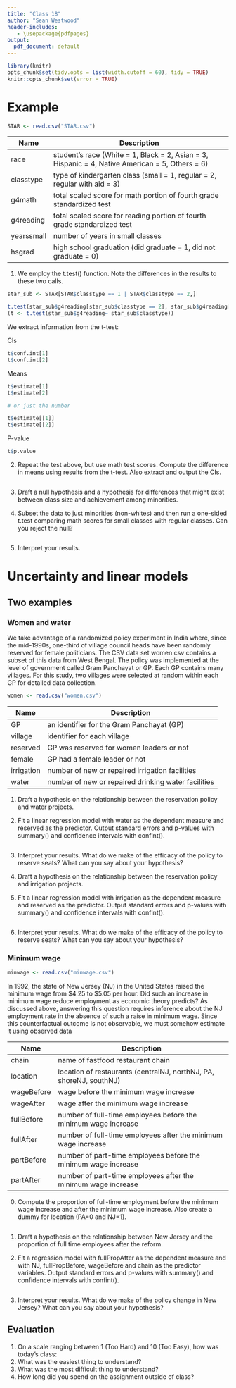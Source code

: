 ```yaml
---
title: "Class 18"
author: "Sean Westwood"
header-includes:
   - \usepackage{pdfpages}
output:
  pdf_document: default
---
```

```r
library(knitr)
opts_chunk$set(tidy.opts = list(width.cutoff = 60), tidy = TRUE)
knitr::opts_chunk$set(error = TRUE)
```

# Example

```r
STAR <- read.csv("STAR.csv")
```

| Name       | Description                                                                                     |
|------------|-------------------------------------------------------------------------------------------------|
| race       | student's race (White = 1, Black = 2, Asian = 3, Hispanic = 4, Native American = 5, Others = 6) |
| classtype  | type of kindergarten class (small = 1, regular = 2, regular with aid = 3)                       |
| g4math     | total scaled score for math portion of fourth grade standardized test                           |
| g4reading  | total scaled score for reading portion of fourth grade standardized test                        |
| yearssmall | number of years in small classes                                                                |
| hsgrad     | high school graduation (did graduate = 1, did not graduate = 0)                                 |

1. We employ the t.test() function.  Note the differences in the results to these two calls. 

```r

star_sub <- STAR[STAR$classtype == 1 | STAR$classtype == 2,]

t.test(star_sub$g4reading[star_sub$classtype == 2], star_sub$g4reading[star_sub$classtype == 1])
(t <- t.test(star_sub$g4reading~ star_sub$classtype))

```

We extract information from the t-test:

CIs
```r
t$conf.int[1]
t$conf.int[2]
```

Means
```r
t$estimate[1]
t$estimate[2]

# or just the number 

t$estimate[[1]]
t$estimate[[2]]
```

P-value
```r
t$p.value
```


2. Repeat the test above, but use math test scores.  Compute the difference in means using results from the t-test.  Also extract and output the CIs.
```r

```

3. Draft a null hypothesis and a hypothesis for differences that might exist between class size and achievement among minorities. 


4. Subset the data to just minorities (non-whites) and then run a one-sided t.test comparing math scores for small classes with regular classes.  Can you reject the null?

```r

```

5. Interpret your results.

# Uncertainty and linear models

## Two examples

### Women and water

We take advantage of a randomized policy experiment in India where, since the mid-1990s, one-third of village council heads have been randomly reserved for female politicians. The CSV data set women.csv contains a subset of this data from West Bengal. The policy was implemented at the level of government called Gram Panchayat or GP. Each GP contains many villages. For this study, two villages were selected at random within each GP for detailed data collection. 

```r
women <- read.csv("women.csv")
```

| Name       | Description                                         |
|------------|-----------------------------------------------------|
| GP         | an identifier for the Gram Panchayat (GP)           |
| village    | identifier for each village                         |
| reserved   | GP was reserved for women leaders or not            |
| female     | GP had a female leader or not                       |
| irrigation | number of new or repaired irrigation facilities     |
| water      | number of new or repaired drinking water facilities |

1. Draft a hypothesis on the relationship between the reservation policy and water projects.

2. Fit a linear regression model with water as the dependent measure and reserved as the predictor. Output standard errors and p-values with summary() and confidence intervals with confint().

```r

```

3. Interpret your results. What do we make of the efficacy of the policy to reserve seats? What can you say about your hypothesis?

4. Draft a hypothesis on the relationship between the reservation policy and irrigation projects.

5. Fit a linear regression model with irrigation as the dependent measure and reserved as the predictor. Output standard errors and p-values with summary() and confidence intervals with confint().

```r

```

6. Interpret your results. What do we make of the efficacy of the policy to reserve seats? What can you say about your hypothesis?

### Minimum wage

```r
minwage <- read.csv("minwage.csv")
```

In 1992, the state of New Jersey (NJ) in the United States raised the minimum wage from \$4.25 to \$5.05 per hour. Did such an increase in minimum wage reduce employment as economic theory predicts? As discussed above, answering this question requires inference about the NJ employment rate in the absence of such a raise in minimum wage. Since this counterfactual outcome is not observable, we must somehow estimate it using observed data

| Name       | Description                                                        |
|------------|--------------------------------------------------------------------|
| chain      | name of fastfood restaurant chain                                  |
| location   | location of restaurants (centralNJ, northNJ, PA, shoreNJ, southNJ) |
| wageBefore | wage before the minimum wage increase                              |
| wageAfter  | wage after the minimum wage increase                               |
| fullBefore | number of full-time employees before the minimum wage increase     |
| fullAfter  | number of full-time employees after the minimum wage increase      |
| partBefore | number of part-time employees before the minimum wage increase     |
| partAfter  | number of part-time employees after the minimum wage increase      |

0. Compute the proportion of full-time employment before the minimum wage increase and after the minimum wage increase.  Also create a dummy for location (PA=0 and NJ=1).
```r

```

1. Draft a hypothesis on the relationship between New Jersey and the proportion of full time employees after the reform.

2. Fit a regression model with fullPropAfter as the dependent measure and with NJ, fullPropBefore, wageBefore and chain as the predictor variables.  Output standard errors and p-values with summary() and confidence intervals with confint().

```r

```

3. Interpret your results. What do we make of the policy change in New Jersey? What can you say about your hypothesis?

## Evaluation

1. On a scale ranging between 1 (Too Hard) and 10 (Too Easy), how was today's class: 
2. What was the easiest thing to understand?
3. What was the most difficult thing to understand?
4. How long did you spend on the assignment outside of class?

